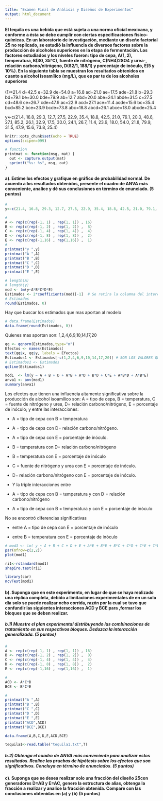 ```yaml
---
title: "Examen Final de Análisis y Diseños de Experimentos"
output: html_document
---
```


#### El tequila es una bebida que está sujeta a una norma oficial mexicana, y conforme a ésta se debe cumplir con ciertas especificaciones físico-químicas. En un laboratorio de investigación, mediante un diseño factorial 25 no replicado, se estudió la influencia de diversos factores sobre la producción de alcoholes superiores en la etapa de fermentación. Los factores estudiados y los niveles fueron: tipo de cepa, A(1, 2), temperatura, B(30, 35°C), fuente de nitrógeno, C(NH4)2SO4 y urea-, relación carbono/nitrógeno, D(62/1, 188/1) y porcentaje de inóculo, E(5 y 10%). En la siguiente tabla se muestran los resultados obtenidos en cuanto a alcohol isoamílico (mg/L), que es par te de los alcoholes superiores

  (1)=21.4     d=42.5     e=32.9     de=54.0
    a=16.8    ad=21.0    ae=17.5    ade=21.8
    b=29.3    bd=79.1    be=30.0    bde=79.9
   ab=12.7   abd=20.0   abe=24.1   abde=31.5
    c=27.5    cd=48.6    ce=26.7    cde=47.9
   ac=22.9   acd=27.1   ace=11.4   acde=15.6
   bc=35.4   bcd=85.2   bce=23.9   bcde=73.8
  abc=18.8  abcd=26.1  abce=18.0  abcde=25.4

y<-c(21.4, 16.8, 29.3, 12.7, 27.5, 22.9, 35.4, 18.8, 42.5, 21.0, 79.1, 20.0, 48.6, 27.1, 85.2, 26.1, 32.9, 17.5, 30.0, 24.1, 26.7, 11.4, 23.9, 18.0, 54.0, 21.8, 79.9, 31.5, 47.9, 15.6, 73.8, 25.4)

```r
knitr::opts_chunk$set(echo = TRUE)
options(scipen=999)

# function
printmat <- function(msg, mat) {
  out <- capture.output(mat)
  sprintf("%s: %s", msg, out)
}
```

#### a). Estime los efectos y grafique en gráfico de probabilidad normal. De acuerdo a los resultados obtenidos, presente el cuadro de ANVA más conveniente, analice y dé sus conclusiones en término de enunciado. (5 puntos)
```r
#
y<-c(21.4, 16.8, 29.3, 12.7, 27.5, 22.9, 35.4, 18.8, 42.5, 21.0, 79.1, 20.0, 48.6, 27.1, 85.2, 26.1, 32.9, 17.5, 30.0, 24.1, 26.7, 11.4, 23.9, 18.0, 54.0, 21.8, 79.9, 31.5, 47.9, 15.6, 73.8, 25.4)

#
A <- rep(c(rep(-1, 1) , rep(1, 1)) , 16)
B <- rep(c(rep(-1, 2) , rep(1, 2)) ,  8)
C <- rep(c(rep(-1, 4) , rep(1, 4)) ,  4)
D <- rep(c(rep(-1, 8) , rep(1, 8)) ,  2)
E <- rep(c(rep(-1,16) , rep(1,16)) ,  1)
#
printmat("y ",y)
printmat("A ",A)
printmat("B ",B)
printmat("C ",C)
printmat("D ",D)
printmat("E ",E)
```
```r
# length(A)
# length(y)
mod <- lm(y~A*B*C*D*E)
Estimados <- 2*coefficients(mod)[-1]  # Se retira la columna del intercepto
# Estimados
round(Estimados, 0)
```

Hay que buscar los estimados que mas aportan al modelo
```r
# data.frame(Estimados)
data.frame(round(Estimados, 0))
```
Quienes mas aportan son: 1,2,4,6,9,10,14,17,20

```r
qq <- qqnorm(Estimados,type="n")
Efectos <- names(Estimados)
text(qq$x, qq$y, labels = Efectos)
Estimados1 <- Estimados[-c(1,2,4,6,9,10,14,17,20)] # SON LOS VALORES QUE MAS APORTAN AL MODELO
# Estimados1 <- Estimados
qqline(Estimados1)
```
```r
mod1  <- lm(y ~ A + B + D + A*B + A*D + B*D + C*E + A*B*D + A*B*E)
anva1 <- aov(mod1)
summary(anva1)
```


Los efectos que tienen una influencia altamente significativa sobre la producción de alcohol isoamílico  son: A = tipo de cepa, B = temperatura, C = fuente de nitrógeno y urea, D= relación carbono/nitrógeno,  E = porcentaje de inóculo; y entre las interacciones:

- A = tipo de cepa  con B = temperatura

- A = tipo de cepa  con D= relación carbono/nitrógeno.

- A = tipo de cepa con E = porcentaje de inóculo.

- B = temperatura con D= relación carbono/nitrógeno

- B = temperatura con E = porcentaje de inóculo

- C = fuente de nitrógeno y urea con E = porcentaje de inóculo.

- D= relación carbono/nitrógeno con E = porcentaje de inóculo.

- Y la triple interacciones entre

- A = tipo de cepa  con B = temperatura y con D = relación carbono/nitrógeno

- A = tipo de cepa  con B = temperatura y con E = porcentaje de inóculo

No se encontró diferencias significativas 

- entre A = tipo de cepa  con E = porcentaje de inóculo

- entre B = temperatura con E = porcentaje de inóculo

```r
# mod3 <- lm( y ~ A + B + C + D + E + A*E + B*E + B*C + C*D + C*E + C*D + C*E + C*D*E)
par(mfrow=c(2,2))
plot(mod1)
```
```r
ri1<-rstandard(mod1)
shapiro.test(ri1)
```

```r
library(car)
ncvTest(mod1)
```

#### b). Suponga que en este experimento, en lugar de que se haya realizado una réplica completa, debido a limitaciones experimentales de en un solo día solo se puede realizar ocho corrida, razón por la cual se tuvo que confundir las siguientes interacciones ACD y BCE para ,formar los bloques que se deben realizar.

##### b.1) Muestre el plan experimental distribuyendo las combinaciones de tratamiento en sus respectivos bloques.   Deduzca la interacción generalizada. (5 puntos)

```r
#
A <- rep(c(rep(-1, 1) , rep(1, 1)) , 16)
B <- rep(c(rep(-1, 2) , rep(1, 2)) ,  8)
C <- rep(c(rep(-1, 4) , rep(1, 4)) ,  4)
D <- rep(c(rep(-1, 8) , rep(1, 8)) ,  2)
E <- rep(c(rep(-1,16) , rep(1,16)) ,  1)

#
ACD <- A*C*D
BCE <- B*C*E

#
printmat("A ",A)
printmat("B ",B)
printmat("C ",C)
printmat("D ",D)
printmat("E ",E)
printmat("ACD",ACD)
printmat("BCE",BCE)

```
```r
data.frame(A,B,C,D,E,ACD,BCE)
```
```r
tequila1<-read.table("tequila1.txt",T)
```


##### b.2) Obtenga el cuadro de ANVA más conveniente para analizar estos resultados. Realice las pruebas de hipótesis sobre los efectos que son significativos. Concluya en término de enunciados.  (5 puntos)

#### c). Suponga que se desea realizar solo una fracción del diseño 25con generadores D=AB y E=AC, genere la estructura de alias, obtenga la fracción a realizar y analice la fracción obtenida. Compare con las conclusiones obtenidas en (a) y (b) (5 puntos)



